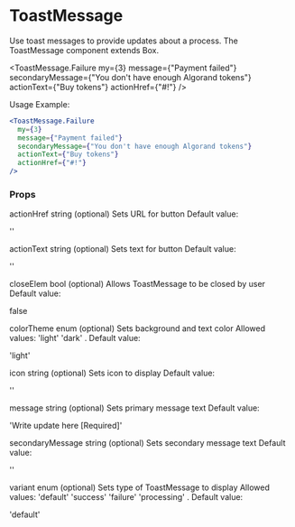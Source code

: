 # ToastMessage

Use toast messages to provide updates about a process. The ToastMessage component extends Box.


<ToastMessage.Failure
  my={3}
  message={"Payment failed"}
  secondaryMessage={"You don't have enough Algorand tokens"}
  actionText={"Buy tokens"}
  actionHref={"#!"}
/>

Usage Example:

```jsx
<ToastMessage.Failure
  my={3}
  message={"Payment failed"}
  secondaryMessage={"You don't have enough Algorand tokens"}
  actionText={"Buy tokens"}
  actionHref={"#!"}
/>
```

### Props

actionHref
string
(optional)
Sets URL for button
Default value:

''

actionText
string
(optional)
Sets text for button
Default value:

''

closeElem
bool
(optional)
Allows ToastMessage to be closed by user
Default value:

false

colorTheme
enum
(optional)
Sets background and text color
Allowed values: 'light' 'dark' .
Default value:

'light'

icon
string
(optional)
Sets icon to display
Default value:

''

message
string
(optional)
Sets primary message text
Default value:

'Write update here [Required]'

secondaryMessage
string
(optional)
Sets secondary message text
Default value:

''

variant
enum
(optional)
Sets type of ToastMessage to display
Allowed values: 'default' 'success' 'failure' 'processing' .
Default value:

'default'
